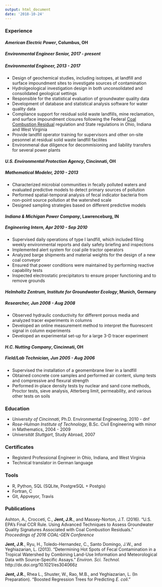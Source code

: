 ```yaml
---
output: html_document
date: '2018-10-24'
---
```


### Experience



#### *American Electric Power*, Columbus, OH

##### Environmental Engineer Senior, 2017 - present

##### Environmental Engineer, 2013 - 2017
* Design of geochemical studies, including isotopes, at landfill and surface impoundment sites to investigate sources of contamination  
* Hydrolgeological investigation design in both unconsolidated and consolidated geological settings  
* Responsible for the statistical evaluation of groundwater quality data  
* Development of database and statistical analysis software for water quality data  
* Compliance support for residual solid waste landfills, mine reclamation, and surface impoundment closures following the Federal [Coal Combustion Residual](https://www.epa.gov/coalash) regulation and State regulations in Ohio, Indiana and West Virginia  
* Provide landfill operator training for supervisors and other on-site pesonnel at residual solid waste landfill facilites  
* Environmenal due diligence for decommisioning and liability transfers for several power plants  
 

#### *U.S. Environmental Protection Agency*, Cincinnati, OH 
##### Mathematical Modeler, 2010 - 2013  

* Characterized microbial communities in fecally polluted waters and evaluated predictive models to detect primary sources of pollution  
* Performed spatial-temporal analysis of fecal indicator bacteria from non-point source pollution at the watershed scale  
* Designed sampling strategies based on different predictive models  

#### *Indiana & Michigan Power Company*, Lawrenceburg, IN
##### Engineering Intern, Apr 2010 - Sep 2010

* Supervised daily operations of type I landfill, which included filing weekly environmental reports and daily safety briefing and inspections  
* Implemented alert system for coal pile tractor operators  
* Analyzed barge shipments and material weights for the design of a new coal conveyor  
* Ensured that power conditions were maintained by performing reactive capability tests  
* Inspected electrostatic precipitators to ensure proper functioning and to remove grounds  

#### *Helmholtz Zentrum, Institute for Groundwater Ecology*, Munich, Germany
##### Researcher, Jun 2008 - Aug 2008

* Observed hydraulic conductivity for different porous media and analyzed tracer experiments in columns  
* Developed an online measurement method to interpret the fluorescent signal in column experiments  
* Developed an experimental set-up for a large 3-D tracer experiment  

#### *H.C. Nutting Company*, Cincinnati, OH
##### Field/Lab Technician, Jun 2005 - Aug 2006

* Supervised the installation of a geomembrane liner in a landfill  
* Obtained concrete core samples and performed air content, slump tests and compressive and flexural strength  
* Performed in-place density tests by nuclear and sand cone methods, Proctor tests, sieve analysis, Atterberg limit, permeability, and various other tests on soils  

### Education

* *University of Cincinnati*,  Ph.D. Environmental Engineering, 2010 - dnf  
* *Rose-Hulman Institute of Technology*, B.Sc. Civil Engineering with minor in Mathematics, 2004 - 2009  
* *Universit&auml;t Stuttgart*, Study Abroad, 2007  

### Certificates
* Registerd Professional Engineer in Ohio, Indiana, and West Virginia  
* Technical translator in German language

### Tools

* R, Python, SQL (SQLite, PostgreSQL + Postgis)
* Fortran, C
* Git, Appveyor, Travis

### Publications

Ashton, A., Crocceti, C., **Jent, J.R.**, and Massey-Norton, J.T.  (2016). "U.S. EPA's Final CCR Rule. Using Advanced Techniques to Assess Groundwater Quality Signatures Associated with Coal Combustion Residuals." *Proceedings of 2016 COAL-GEN Conference*

**Jent, J.R**., Ryu, H.,  Toledo-Hernandez, C., Santo Domingo, J.W., and Yeghiazarian, L. (2013). "Determining Hot Spots of Fecal Contamination in a Tropical Watershed by Combining Land-Use Information and Meteorological Data with Source-Specific Assays." *Environ. Sci. Technol.* http://dx.doi.org/10.1021/es304066z

**Jent, J.R.**, Rhea L., Shuster, W., Rao, M.B., and Yeghiazarian, L. (In Preparation). "Boosted Regression Trees for Predicting *E. coli*."
